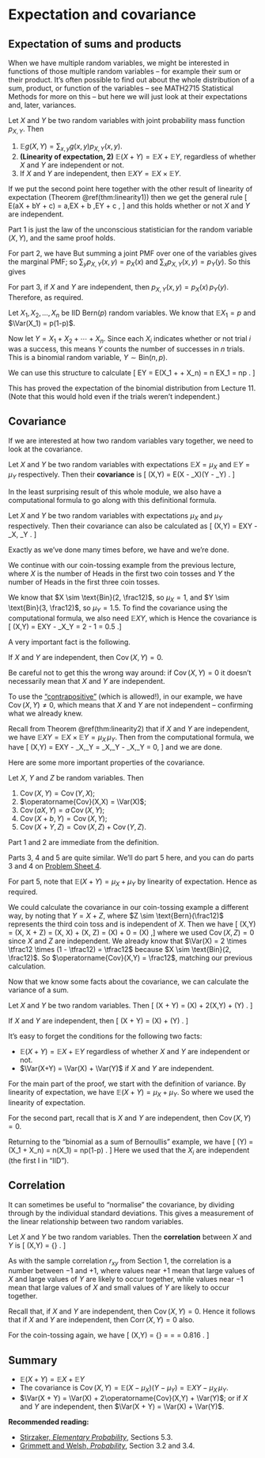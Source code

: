 # Expectation and covariance  {#L14-covariance}

\newcommand{\Cov}{\operatorname{Cov}}
\newcommand{\Corr}{\operatorname{Corr}}



## Expectation of sums and products {#sum-product}


When we have multiple random variables, we might be interested in functions of those multiple random variables -- for example their sum or their product. It's often possible to find out about the whole distribution of a sum, product, or function of the variables -- see MATH2715 Statistical Methods for more on this -- but here we will just look at their expectations and, later, variances.


::: {.theorem #linearity2}
Let $X$ and $Y$ be two random variables with joint probability mass function $p_{X,Y}$. Then

1. $\mathbb Eg(X,Y) = \displaystyle\sum_{x,y} g(x,y) p_{X,Y}(x,y)$.
2. **(Linearity of expectation, 2)** $\mathbb E(X + Y) = \mathbb EX + \mathbb EY$, regardless of whether $X$ and $Y$ are independent or not.
3. If $X$ and $Y$ are independent, then $\mathbb EXY = \mathbb EX \times \mathbb EY$.
:::


If we put the second point here together with the other result of linearity of expectation (Theorem \@ref(thm:linearity1)) then we get the general rule
\[ \mathbb E(aX + bY + c) = a\,\mathbb EX + b \,\mathbb EY + c , \]
and this holds whether or not $X$ and $Y$ are independent.

::: {.proof}
Part 1 is just the law of the unconscious statistician for the random variable $(X,Y)$, and the same proof holds.

For part 2, we have
\begin{align*}
\mathbb E(X + Y) &= \sum_{x,y} (x + y)p_{X,Y}(x,y) \\
  &= \sum_{x,y} x\,p_{X,Y}(x,y) + \sum_{x,y} y\,p_{X,Y}(x,y) \\
  &= \sum_x x \sum_y p_{X,Y}(x,y) + \sum_y y \sum_x p_{X,Y}(x,y)
\end{align*}
But summing a joint PMF over one of the variables gives the marginal PMF; so $\sum_y p_{X,Y}(x,y) = p_X(x)$ and $\sum_x p_{X,Y}(x,y) = p_Y(y)$. So this gives
\begin{align*}
\mathbb E(X + Y) &= \sum_x x\, p_X(x) + \sum_y y\,p_Y(y) \\
&= \mathbb EX + \mathbb EY .
\end{align*}

For part 3, if $X$ and $Y$ are independent, then $p_{X,Y}(x,y) = p_X(x) \, p_Y(y)$. Therefore,
\begin{align*}
\mathbb EXY &= \sum_{x,y} xy p_{X,Y}(x,y) \\
  &= \sum_x \sum_y xy p_X(x) p_Y(y) \\
  &= \sum_x x p_X(x) \sum_y y p_Y(y) \\
  &= \mathbb EX \times \mathbb EY,
\end{align*}
as required.
:::


::: {.example}
Let $X_1, X_2, \dots, X_n$ be IID $\text{Bern}(p)$ random variables. We know that $\mathbb EX_1 = p$ and $\Var(X_1) = p(1-p)$.

Now let $Y = X_1 + X_2 + \cdots + X_n$. Since each $X_i$ indicates whether or not trial $i$ was a success, this means $Y$ counts the number of successes in $n$ trials. This is a binomial random variable, $Y \sim \text{Bin}(n,p)$.

We can use this structure to calculate
\[ \mathbb EY = \mathbb E(X_1 + \cdots + X_n) = n \mathbb EX_1 = np . \]

This has proved the expectation of the binomial distribution from Lecture 11. (Note that this would hold even if the trials weren't independent.)
:::



## Covariance {#covariance}


If we are interested at how two random variables vary together, we need to look at the covariance.




::: {.definition}
Let $X$ and $Y$ be two random variables with expectations $\mathbb EX =\mu_X$ and $\mathbb EY = \mu_Y$ respectively. Then their **covariance** is
\[ \Cov(X,Y) = \mathbb E(X - \mu_X)(Y - \mu_Y) . \]
:::


In the least surprising result of this whole module, we also have a computational formula to go along with this definitional formula.


::: {.theorem}
Let $X$ and $Y$ be two random variables with expectations $\mu_X$ and $\mu_Y$ respectively. Then their covariance can also be calculated as
\[ \Cov(X,Y) = \mathbb EXY - \mu_X\, \mu_Y . \]
:::


::: {.proof}
Exactly as we've done many times before, we have
\begin{align*}
\Cov(X,Y) &= \mathbb E(X - \mu_X)(Y - \mu_Y) \\
&= \mathbb E(XY - X\,\mu_Y - \mu_X\, Y + \mu_X\,\mu_Y) \\
&= \mathbb EXY  - \mu_Y \,\mathbb EX - \mu_X \,\mathbb EY + \mu_X \, \mu_Y \\
&= \mathbb EXY - \mu_X \, \mu_Y - \mu_X \, \mu_Y + \mu_X \, \mu_Y \\
&= \mathbb EXY - \mu_X \, \mu_Y ,
\end{align*}
and we're done.
:::


::: {.example}
We continue with our coin-tossing example from the previous lecture, where $X$ is the number of Heads in the first two coin tosses and $Y$ the number of Heads in the first three coin tosses.

We know that $X \sim \text{Bin}(2, \frac12)$, so $\mu_X = 1$, and  $Y \sim \text{Bin}(3, \frac12)$, so $\mu_Y = 1.5$. To find the covariance using the computational formula, we also need $\mathbb EXY$, which is
\begin{align*}
\mathbb EXY &= \sum_{x,y} xy\, p_{X,Y}(x,y) \\
  &= 0\times 0\times p_{X,Y}(0,0) + 0 \times 1 \times p_{X,Y}(0,1) + \cdots + 2\times 3 \times p_{X,Y}(2,3) \\
  &= 0 \times \tfrac18 + 0 \times \tfrac18 + \cdots + 6 \times \tfrac18 \\
  &= 2.
\end{align*}
Hence the covariance is
\[ \Cov (X,Y) = \mathbb EXY - \mu_X\mu_Y = 2 - 1 \times 1.5 = 0.5 .\]
:::


A very important fact is the following.


::: {.theorem}
If $X$ and $Y$ are independent, then $\Cov(X,Y) = 0$.
:::


Be careful not to get this the wrong way around: if $\Cov(X,Y) = 0$ it doesn't necessarily mean that $X$ and $Y$ are independent.

To use the ["contrapositive"](https://www.varsitytutors.com/hotmath/hotmath_help/topics/converse-inverse-contrapositive) (which is allowed!), in our example, we have $\Cov(X,Y) \neq 0$, which means that $X$ and $Y$ are not independent -- confirming what we already knew.

::: {.proof}
Recall from Theorem \@ref(thm:linearity2) that if $X$ and $Y$ are independent, we have $\mathbb EXY = \mathbb EX \times \mathbb EY = \mu_X \, \mu_Y$. Then from the computational formula, we have
\[ \Cov(X,Y) = \mathbb EXY - \mu_X\,\mu_Y = \mu_X\,\mu_Y - \mu_X\,\mu_Y = 0, \]
and we are done.
:::

Here are some more important properties of the covariance.


::: {.theorem}
Let $X$, $Y$ and $Z$ be random variables. Then

1. $\Cov(X,Y) = \Cov(Y,X)$;
2. $\Cov(X,X) = \Var(X)$;
3. $\Cov(aX, Y) = a\,\Cov(X,Y)$;
4. $\Cov(X + b, Y) = \Cov(X,Y)$;
5. $\Cov(X + Y, Z) = \Cov(X, Z) + \Cov(Y,Z)$.
:::


::: {.proof}
Part 1 and 2 are immediate from the definition.

Parts 3, 4 and 5 are quite similar. We'll do part 5 here, and you can do parts 3 and 4 on [Problem Sheet 4](#P4).

For part 5, note that $\mathbb E(X + Y) = \mu_X + \mu_Y$ by linearity of expectation. Hence
\begin{align*}
\Cov(X + Y, Z)
  &= \mathbb E \big((X + Y) - (\mu_X + \mu_Y)\big)(Z - \mu_Z) \\
  &= \mathbb E \big((X - \mu_X) + (Y - \mu_Y)\big)(Z - \mu_Z) \\
  &= \mathbb E \big((X - \mu_X)(Z - \mu_Z) + (Y - \mu_Y) (Z - \mu_Z) \big) \\
  &= \mathbb E (X - \mu_X)(Z - \mu_Z) + \mathbb E  (Y - \mu_Y) (Z - \mu_Z) \\
  &= \Cov(X,Z) + \Cov(Y,Z) ,
\end{align*}
as required.
:::

::: {.example}
We could calculate the covariance in our coin-tossing example a different way, by noting that $Y = X + Z$, where $Z \sim \text{Bern}(\frac12)$ represents the third coin toss and is independent of $X$. Then we have
\[
\Cov(X,Y) = \Cov(X, X + Z) = \Cov(X, X) + \Cov(X, Z)
= \Var(X) + 0 = \Var(X) ,\]
where  we used $\Cov(X, Z) = 0$ since $X$ and $Z$ are independent.
We already know that $\Var(X) = 2 \times \tfrac12 \times (1 - \tfrac12) = \tfrac12$ because $X \sim \text{Bin}(2, \frac12)$. So $\Cov(X,Y) = \frac12$,
matching our previous calculation.
:::

Now that we know some facts about the covariance, we can calculate the variance of a sum.


::: {.theorem}
Let $X$ and $Y$ be two random variables. Then
\[ \Var(X + Y) = \Var(X) + 2\Cov(X,Y) + \Var(Y) . \]

If $X$ and $Y$ are independent, then
\[ \Var(X + Y) = \Var(X) + \Var(Y) . \]
:::



It's easy to forget the conditions for the following two facts:

* $\mathbb E(X + Y) = \mathbb EX + \mathbb EY$ regardless of whether $X$ and $Y$ are independent or not.
* $\Var(X+Y) = \Var(X) + \Var(Y)$ if $X$ and $Y$ are independent.

::: {.proof}
For the main part of the proof, we start with the definition of variance. By linearity of expectation, we have $\mathbb E(X + Y) = \mu_X + \mu_Y$. So
\begin{align*}
\Var(X + Y) &= \mathbb E\big((X + Y) - (\mu_X + \mu_Y)\big)^2 \\
  &= \mathbb E \big((X - \mu_X) + (Y - \mu_Y) \big)^2 \\
  &= \mathbb E \big( (X - \mu_X)^2 + 2(X - \mu_X)(Y - \mu_Y) + (Y - \mu_Y)^2\big) \\
  &= \mathbb E(X - \mu_X)^2 + 2 \mathbb E(X - \mu_X)(Y - \mu_Y) + \mathbb E (Y - \mu_Y)^2 \\
  &= \Var(X) + 2\Cov(X,Y) + \Var(Y) ,
\end{align*}
where we used the linearity of expectation.

For the second part, recall that is $X$ and $Y$ are independent, then $\Cov(X,Y) = 0$.
:::


::: {.example}
Returning to the "binomial as a sum of Bernoullis" example, we have
\[ \Var(Y) = \Var(X_1 + \cdots X_n) = n\Var(X_1) = np(1-p) . \]
Here we used that the $X_i$ are independent (the first I in "IID").
:::


## Correlation  {#correlation}


It can sometimes be useful to "normalise" the covariance, by dividing through by the individual standard deviations. This gives a measurement of the linear relationship between two random variables.


::: {.definition}
Let $X$ and $Y$ be two random variables. Then the **correlation** between $X$ and $Y$ is
\[ \Corr(X,Y) = \frac{\Cov(X,Y)} {\sqrt{\Var(X)\,\Var(Y)}} . \]
:::


As with the sample correlation $r_{xy}$ from Section 1, the correlation is a number between $-1$ and $+1$, where values near $+1$ mean that large values of $X$ and large values of $Y$ are likely to occur together, while values near $-1$ mean that large values of $X$ and small values of $Y$ are likely to occur together.

Recall that, if $X$ and $Y$ are independent, then $\Cov(X,Y) = 0$. Hence it follows that if $X$ and $Y$ are independent, then $\Corr(X,Y) = 0$ also.


::: {.example}
For the coin-tossing again, we have
\[ \Corr(X,Y) = \frac{\Cov(X,Y)} {\sqrt{\Var(X)\,\Var(Y)}} = \frac{\frac12}{\sqrt{\frac12 \times \frac34}} = \sqrt{\tfrac23} = 0.816 .    \]
:::



## Summary  {#summary-L14 .unnumbered}

::: {.mysummary}
* $\mathbb E(X + Y) = \mathbb EX + \mathbb EY$
* The covariance is $\Cov(X,Y) = \mathbb E(X - \mu_X)(Y - \mu_Y) = \mathbb EXY - \mu_X \,\mu_Y$.
* $\Var(X + Y) = \Var(X) + 2\Cov(X,Y) + \Var(Y)$; or if $X$ and $Y$ are independent, then $\Var(X + Y) = \Var(X) + \Var(Y)$.
:::

**Recommended reading:**

* [Stirzaker, *Elementary Probability*](https://leeds.primo.exlibrisgroup.com/permalink/44LEE_INST/13rlbcs/alma991013131349705181), Sections 5.3.
* [Grimmett and Welsh, *Probability*](https://leeds.primo.exlibrisgroup.com/permalink/44LEE_INST/13rlbcs/alma991002938669705181), Section 3.2 and 3.4.